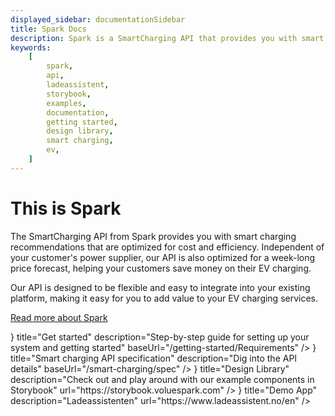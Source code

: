 ```yaml
---
displayed_sidebar: documentationSidebar
title: Spark Docs
description: Spark is a SmartCharging API that provides you with smart charging recommendations that are optimized for cost and efficiency.
keywords:
    [
        spark,
        api,
        ladeassistent,
        storybook,
        examples,
        documentation,
        getting started,
        design library,
        smart charging,
        ev,
    ]
---
```



# This is Spark

The SmartCharging API from Spark provides you with smart charging recommendations that are optimized for cost and efficiency. Independent of your customer's power supplier, our API is also optimized for a week-long price forecast, helping your customers save money on their EV charging.

Our API is designed to be flexible and easy to integrate into your existing platform, making it easy for you to add value to your EV charging services.

[Read more about Spark](https://www.volue.com/spark)

<Grid>
    <Card
        icon={<Rocket />}
        title="Get started"
        description="Step-by-step guide for setting up your system and getting started"
        baseUrl="/getting-started/Requirements"
    />
    <Card
        icon={<Network />}
        title="Smart charging API specification"
        description="Dig into the API details"
        baseUrl="/smart-charging/spec"
    />
    <Card
        icon={<Puzzle />}
        title="Design Library"
        description="Check out and play around with our example components in Storybook"
        url="https://storybook.voluespark.com"
    />
    <Card
        icon={<Lightning />}
        title="Demo App"
        description="Ladeassistenten"
        url="https://www.ladeassistent.no/en"
    />
</Grid>
